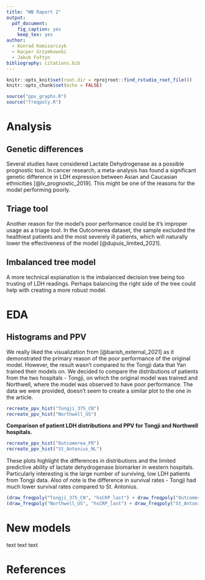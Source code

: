 ```yaml
---
title: "WB Raport 2"
output: 
  pdf_document:
    fig_caption: yes
    keep_tex: yes
author:
  - Konrad Komisarczyk
  - Kacper Grzymkowski
  - Jakub Fołtyn
bibliography: citations.bib
---
```


```r
knitr::opts_knit$set(root.dir = rprojroot::find_rstudio_root_file())
knitr::opts_chunk$set(echo = FALSE)
```

```r
source("ppv_graphs.R")
source("freqpoly.R")
```

# Analysis

## Genetic differences
Several studies have considered Lactate Dehydrogenase as a possible prognostic tool. 
In cancer research, a meta-analysis has found a significant genetic difference in LDH expression between Asian and Caucasian ethnicities  [@lv_prognostic_2019].
This might be one of the reasons for the model performing poorly. 

## Triage tool
Another reason for the model's poor performance could be it's improper usage as a triage tool.
In the Outcomerea dataset, the sample excluded the healthiest patients and the most severely ill patients, which will naturally lower the effectiveness of the model [@dupuis_limited_2021]. 

## Imbalanced tree model
A more technical explanation is the imbalanced decision tree being too trusting of LDH readings.
Perhaps balancing the right side of the tree could help with creating a more robust model.

# EDA

## Histograms and PPV
We really liked the visualization from [@barish_external_2021] as it demonstrated the primary reason of the poor performance of the original model.
However, the result wasn't compared to the Tongji data that Yan trained their models on. 
We decided to compare the distributions of patients from the two hospitals - Tongji, on which the original model was trained and Northwell, where the model was observed to have poor performance.
The data we were provided, doesn't seem to create a similar plot to the one in the article.

```r
recreate_ppv_hist("Tongji_375_CN")
recreate_ppv_hist("Northwell_US")

```
**Comparison of patient LDH distributions and PPV for Tongji and Northwell hospitals.** \newpage
```r
recreate_ppv_hist("Outcomerea_FR")
recreate_ppv_hist("St_Antonius_NL")

```


These plots highlight the differences in distributions and the limited predictive ability of lactate dehydrogenase biomarker in western hospitals.
Particularly interesting is the large number of surviving, low LDH patients from Tongji data.
Also of note is the difference in survival rates - Tongji had much lower survival rates compared to St. Antonius.




```r
(draw_freqpoly("Tongji_375_CN", "hsCRP_last") + draw_freqpoly("Outcomerea_FR", "hsCRP_last")) /
(draw_freqpoly("Northwell_US", "hsCRP_last") + draw_freqpoly("St_Antonius_NL", "hsCRP_last"))

```

# New models
text text text

# References
